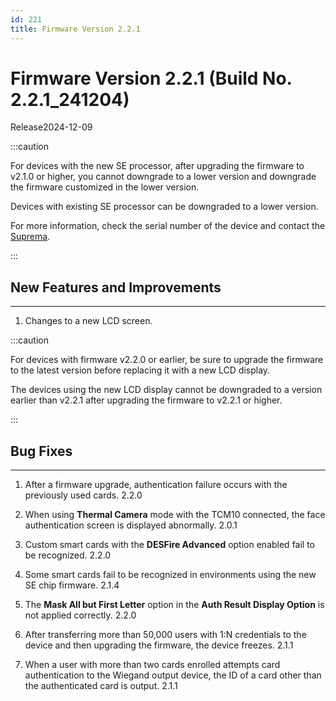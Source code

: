 ```yaml
---
id: 221
title: Firmware Version 2.2.1
---
```


# Firmware Version 2.2.1 (Build No. 2.2.1_241204)

Release<Separator/>2024-12-09

:::caution

For devices with the new SE processor, after upgrading the firmware to v2.1.0 or higher, you cannot downgrade to a lower version and downgrade the firmware customized in the lower version.

Devices with existing SE processor can be downgraded to a lower version.

For more information, check the serial number of the device and contact the [Suprema](https://supremainc.com).

:::

## New Features and Improvements

---

1. Changes to a new LCD screen.

:::caution

For devices with firmware v2.2.0 or earlier, be sure to upgrade the firmware to the latest version before replacing it with a new LCD display.

The devices using the new LCD display cannot be downgraded to a version earlier than v2.2.1 after upgrading the firmware to v2.2.1 or higher.

:::

## Bug Fixes

---

<BugLists>

1. After a firmware upgrade, authentication failure occurs with the previously used cards. <Badge>2.2.0</Badge>

1. When using **Thermal Camera** mode with the TCM10 connected, the face authentication screen is displayed abnormally. <Badge>2.0.1</Badge>

1. Custom smart cards with the **DESFire Advanced** option enabled fail to be recognized. <Badge>2.2.0</Badge>

1. Some smart cards fail to be recognized in environments using the new SE chip firmware. <Badge>2.1.4</Badge>

1. The **Mask All but First Letter** option in the **Auth Result Display Option** is not applied correctly. <Badge>2.2.0</Badge>

1. After transferring more than 50,000 users with 1:N credentials to the device and then upgrading the firmware, the device freezes. <Badge>2.1.1</Badge>

1. When a user with more than two cards enrolled attempts card authentication to the Wiegand output device, the ID of a card other than the authenticated card is output. <Badge>2.1.1</Badge>

</BugLists>